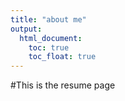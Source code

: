 ```yaml
---
title: "about me"
output: 
  html_document:
    toc: true
    toc_float: true
---
```


#This is the resume page